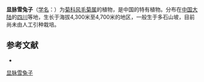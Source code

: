 {{Speciesbox
| name = 显脉雪兔子
| status = 
| status_system = 
| image =
| genus = Saussurea
| species = chionophora
| authority = Hand.-Mazz.
}}

'''显脉雪兔子'''（[[学名|学名]]：{{lang|la|''Saussurea chionophora''}}）为[[菊科|菊科]][[风毛菊属|风毛菊属]]的植物，是中国的特有植物。分布在[[中国大陆|中国大陆]]的[[四川|四川]]等地，生长于海拔4,300米至4,700米的地区，一般生于多石山坡，目前尚未由人工引种栽培。

== 参考文献 ==
<div class="references-small">
* {{cite web| url =http://www.bioinfo.cn/db05/KmzwSpecies.php?action=view&id=4367| title =显脉雪兔子| work =《中国高等植物数据库全库》| publisher =中国科学院微生物研究所| author =昆明植物研究所| accessdate =2009-02-24| deadurl =yes| archiveurl =https://web.archive.org/web/20160305050547/http://www.bioinfo.cn/db05/KmzwSpecies.php?action=view&id=4367| archivedate =2016-03-05}}
</div>
{{Taxonbar|from=Q11089139}}

[[Category:风毛菊属|显脉雪兔子]]


{{植物小作品}}
